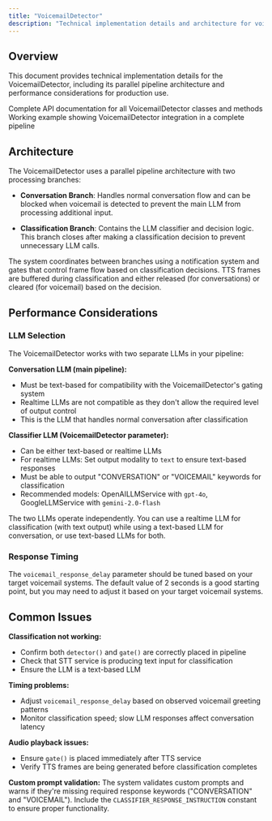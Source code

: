 ```yaml
---
title: "VoicemailDetector"
description: "Technical implementation details and architecture for voicemail detection"
---
```


## Overview

This document provides technical implementation details for the VoicemailDetector, including its parallel pipeline architecture and performance considerations for production use.

<CardGroup cols={2}>
  <Card
    title="API Reference"
    icon="book"
    href="https://reference-server.pipecat.ai/en/latest/api/pipecat.extensions.voicemail.voicemail_detector.html"
  >
    Complete API documentation for all VoicemailDetector classes and methods
  </Card>
  <Card
    title="Example Implementation"
    icon="code"
    href="https://github.com/pipecat-ai/pipecat/blob/main/examples/foundational/44-voicemail-detection.py"
  >
    Working example showing VoicemailDetector integration in a complete pipeline
  </Card>
</CardGroup>

## Architecture

The VoicemailDetector uses a parallel pipeline architecture with two processing branches:

- **Conversation Branch**: Handles normal conversation flow and can be blocked when voicemail is detected to prevent the main LLM from processing additional input.

- **Classification Branch**: Contains the LLM classifier and decision logic. This branch closes after making a classification decision to prevent unnecessary LLM calls.

The system coordinates between branches using a notification system and gates that control frame flow based on classification decisions. TTS frames are buffered during classification and either released (for conversations) or cleared (for voicemail) based on the decision.

## Performance Considerations

### LLM Selection

The VoicemailDetector works with two separate LLMs in your pipeline:

**Conversation LLM (main pipeline):**

- Must be text-based for compatibility with the VoicemailDetector's gating system
- Realtime LLMs are not compatible as they don't allow the required level of output control
- This is the LLM that handles normal conversation after classification

**Classifier LLM (VoicemailDetector parameter):**

- Can be either text-based or realtime LLMs
- For realtime LLMs: Set output modality to `text` to ensure text-based responses
- Must be able to output "CONVERSATION" or "VOICEMAIL" keywords for classification
- Recommended models: OpenAILLMService with `gpt-4o`, GoogleLLMService with `gemini-2.0-flash`

The two LLMs operate independently. You can use a realtime LLM for classification (with text output) while using a text-based LLM for conversation, or use text-based LLMs for both.

### Response Timing

The `voicemail_response_delay` parameter should be tuned based on your target voicemail systems. The default value of 2 seconds is a good starting point, but you may need to adjust it based on your target voicemail systems.

## Common Issues

**Classification not working:**

- Confirm both `detector()` and `gate()` are correctly placed in pipeline
- Check that STT service is producing text input for classification
- Ensure the LLM is a text-based LLM

**Timing problems:**

- Adjust `voicemail_response_delay` based on observed voicemail greeting patterns
- Monitor classification speed; slow LLM responses affect conversation latency

**Audio playback issues:**

- Ensure `gate()` is placed immediately after TTS service
- Verify TTS frames are being generated before classification completes

**Custom prompt validation:**
The system validates custom prompts and warns if they're missing required response keywords ("CONVERSATION" and "VOICEMAIL"). Include the `CLASSIFIER_RESPONSE_INSTRUCTION` constant to ensure proper functionality.
